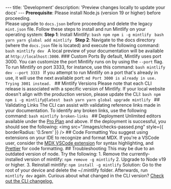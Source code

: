 --- title: 'Development' description: 'Preview changes locally to update your docs' --- <Info> **Prerequisite**: Please install Node.js (version 19 or higher) before proceeding. <br /> Please upgrade to ```docs.json``` before proceeding and delete the legacy ```mint.json``` file. </Info> Follow these steps to install and run Mintlify on your operating system: **Step 1**: Install Mintlify: <CodeGroup> ```bash npm npm i -g mintlify ``` ```bash yarn yarn global add mintlify ``` </CodeGroup> **Step 2**: Navigate to the docs directory (where the `docs.json` file is located) and execute the following command: ```bash mintlify dev ``` A local preview of your documentation will be available at `http://localhost:3000`. ### Custom Ports By default, Mintlify uses port 3000. You can customize the port Mintlify runs on by using the `--port` flag. To run Mintlify on port 3333, for instance, use this command: ```bash mintlify dev --port 3333 ``` If you attempt to run Mintlify on a port that's already in use, it will use the next available port: ```md Port 3000 is already in use. Trying 3001 instead. ``` ## Mintlify Versions Please note that each CLI release is associated with a specific version of Mintlify. If your local website doesn't align with the production version, please update the CLI: <CodeGroup> ```bash npm npm i -g mintlify@latest ``` ```bash yarn yarn global upgrade mintlify ``` </CodeGroup> ## Validating Links The CLI can assist with validating reference links made in your documentation. To identify any broken links, use the following command: ```bash mintlify broken-links ``` ## Deployment <Tip> Unlimited editors available under the [Pro Plan](https://mintlify.com/pricing) and above. </Tip> If the deployment is successful, you should see the following: <Frame> <img src="/images/checks-passed.png" style={{ borderRadius: '0.5rem' }} /> </Frame> ## Code Formatting You suggest using extensions on your IDE to recognize and format MDX. If you're a VSCode user, consider the [MDX VSCode extension](https://marketplace.visualstudio.com/items?itemName=unifiedjs.vscode-mdx) for syntax highlighting, and [Prettier](https://marketplace.visualstudio.com/items?itemName=esbenp.prettier-vscode) for code formatting. ## Troubleshooting <AccordionGroup> <Accordion title='Error: Could not load the "sharp" module using the darwin-arm64 runtime'> This may be due to an outdated version of node. Try the following: 1. Remove the currently-installed version of mintlify: `npm remove -g mintlify` 2. Upgrade to Node v19 or higher. 3. Reinstall mintlify: `npm install -g mintlify` </Accordion> <Accordion title="Issue: Encountering an unknown error"> Solution: Go to the root of your device and delete the \~/.mintlify folder. Afterwards, run `mintlify dev` again. </Accordion> </AccordionGroup> Curious about what changed in the CLI version? [Check out the CLI changelog.](https://www.npmjs.com/package/mintlify?activeTab=versions)